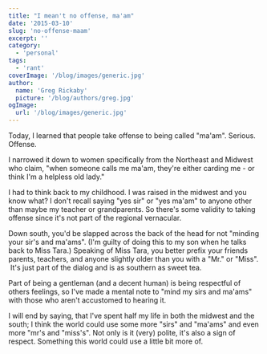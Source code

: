 ```yaml
---
title: "I mean't no offense, ma'am"
date: '2015-03-10'
slug: 'no-offense-maam'
excerpt: ''
category:
  - 'personal'
tags:
  - 'rant'
coverImage: '/blog/images/generic.jpg'
author:
  name: 'Greg Rickaby'
  picture: '/blog/authors/greg.jpg'
ogImage:
  url: '/blog/images/generic.jpg'
---
```


Today, I learned that people take offense to being called "ma'am". Serious. Offense.

I narrowed it down to women specifically from the Northeast and Midwest who claim, "when someone calls me ma'am, they're either carding me - or think I'm a helpless old lady."

I had to think back to my childhood. I was raised in the midwest and you know what? I don't recall saying "yes sir" or "yes ma'am" to anyone other than maybe my teacher or grandparents. So there's some validity to taking offense since it's not part of the regional vernacular.

Down south, you'd be slapped across the back of the head for not "minding your sir's and ma'ams". (I'm guilty of doing this to my son when he talks back to Miss Tara.) Speaking of Miss Tara, you better prefix your friends parents, teachers, and anyone slightly older than you with a "Mr." or "Miss".  It's just part of the dialog and is as southern as sweet tea.

Part of being a gentleman (and a decent human) is being respectful of others feelings, so I've made a mental note to "mind my sirs and ma'ams" with those who aren't accustomed to hearing it.

I will end by saying, that I've spent half my life in both the midwest and the south; I think the world could use some more "sirs" and "ma'ams" and even more "mr's and "miss's". Not only is it (very) polite, it's also a sign of respect. Something this world could use a little bit more of.
